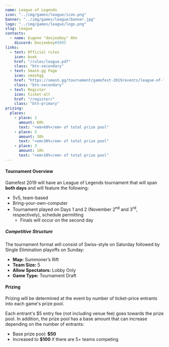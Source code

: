 ---
name: League of Legends
icon: "../img/games/league/icon.png"
banner: "../img/games/league/banner.jpg"
logo: "../img/games/league/logo.png"
slug: league
contacts:
  - name: Eugene "doojeeboy" Ahn
    discord: Doojeeboy#5805
links:
  - text: Official rules
    icon: book
    href: "/rules/league.pdf"
    class: "btn-secondary"
  - text: Smash.gg Page
    icon: smashgg
    href: "https://smash.gg/tournament/gamefest-2019/events/league-of-legends-5v5-byoc"
    class: "btn-secondary"
  - text: Register
    icon: ticket-alt
    href: "/register/"
    class: "btn-primary"
prizing:
  places:
    - place: 1
      amount: 60%
      text: "<em>60%</em> of total prize pool"
    - place: 2
      amount: 30%
      text: "<em>30%</em> of total prize pool"
    - place: 3
      amount: 10%
      text: "<em>10%</em> of total prize pool"
---

#### Tournament Overview

Gamefest 2019 will have an League of Legends tournament that will span **both days** and will feature the following:

- 5v5, team-based
- Bring-your-own-computer
- Tournament played on Days 1 and 2 (November 2<sup>nd</sup> and 3<sup>rd</sup>, respectively), schedule permitting
  - Finals will occur on the second day

##### Competitive Structure

The tournament format will consist of Swiss-style on Saturday followed by Single Elimination playoffs on Sunday:

- **Map:** Summoner’s Rift
- **Team Size:** 5
- **Allow Spectators:** Lobby Only
- **Game Type:** Tournament Draft

<Section>

#### Prizing

Prizing will be determined at the event by number of ticket-price entrants into each game's prize pool.


Each entrant's $5 entry fee (not including venue fee) goes towards the prize pool. In addition, the prize pool has a base amount that can increase depending on the number of entrants:

- Base prize pool: **$50**
- Increased to **$100** if there are 5+ teams competing

<Prizing prizing={props.prizing} /></Section>
<Section><Contact contacts={props.contacts} /></Section>
